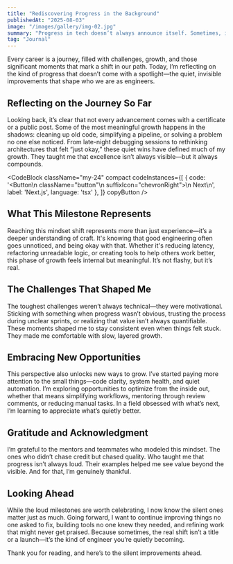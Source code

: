 ```yaml
---
title: "Rediscovering Progress in the Background"
publishedAt: "2025-08-03"
image: "/images/gallery/img-02.jpg"
summary: "Progress in tech doesn’t always announce itself. Sometimes, it happens quietly—in background scripts, silent iterations, and forgotten commits."
tag: "Journal"
---
```


Every career is a journey, filled with challenges, growth, and those significant moments that mark a shift in our path. Today, I’m reflecting on the kind of progress that doesn’t come with a spotlight—the quiet, invisible improvements that shape who we are as engineers.

## Reflecting on the Journey So Far

Looking back, it’s clear that not every advancement comes with a certificate or a public post. Some of the most meaningful growth happens in the shadows: cleaning up old code, simplifying a pipeline, or solving a problem no one else noticed. From late-night debugging sessions to rethinking architectures that felt “just okay,” these quiet wins have defined much of my growth. They taught me that excellence isn’t always visible—but it always compounds.

<CodeBlock className="my-24"
    compact
    codeInstances={[
        {
            code: '<Button\n    className="button"\n    suffixIcon="chevronRight">\n    Next\n</Button>',
            label: 'Next.js',
            language: 'tsx'
        },
    ]}
    copyButton
/>

## What This Milestone Represents

Reaching this mindset shift represents more than just experience—it’s a deeper understanding of craft. It's knowing that good engineering often goes unnoticed, and being okay with that. Whether it's reducing latency, refactoring unreadable logic, or creating tools to help others work better, this phase of growth feels internal but meaningful. It’s not flashy, but it’s real.

## The Challenges That Shaped Me

The toughest challenges weren’t always technical—they were motivational. Sticking with something when progress wasn’t obvious, trusting the process during unclear sprints, or realizing that value isn’t always quantifiable. These moments shaped me to stay consistent even when things felt stuck. They made me comfortable with slow, layered growth.

## Embracing New Opportunities

This perspective also unlocks new ways to grow. I’ve started paying more attention to the small things—code clarity, system health, and quiet automation. I’m exploring opportunities to optimize from the inside out, whether that means simplifying workflows, mentoring through review comments, or reducing manual tasks. In a field obsessed with what’s next, I’m learning to appreciate what’s quietly better.

## Gratitude and Acknowledgment

I’m grateful to the mentors and teammates who modeled this mindset. The ones who didn’t chase credit but chased quality. Who taught me that progress isn’t always loud. Their examples helped me see value beyond the visible. And for that, I’m genuinely thankful.

## Looking Ahead

While the loud milestones are worth celebrating, I now know the silent ones matter just as much. Going forward, I want to continue improving things no one asked to fix, building tools no one knew they needed, and refining work that might never get praised. Because sometimes, the real shift isn’t a title or a launch—it’s the kind of engineer you’re quietly becoming.

Thank you for reading, and here’s to the silent improvements ahead.
